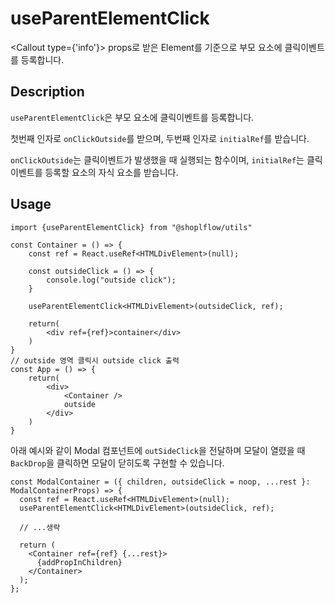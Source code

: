 
# useParentElementClick

<Callout type={'info'}>
props로 받은 Element를 기준으로 부모 요소에 클릭이벤트를 등록합니다.
</Callout>

## Description
`useParentElementClick`은 부모 요소에 클릭이벤트를 등록합니다.

첫번째 인자로 `onClickOutside`를 받으며, 두번째 인자로 `initialRef`를 받습니다.

`onClickOutside`는 클릭이벤트가 발생했을 때 실행되는 함수이며, `initialRef`는 클릭이벤트를 등록할 요소의 자식 요소를 받습니다.

## Usage

```tsx
import {useParentElementClick} from "@shoplflow/utils"

const Container = () => {
    const ref = React.useRef<HTMLDivElement>(null);

    const outsideClick = () => {
        console.log("outside click");
    }

    useParentElementClick<HTMLDivElement>(outsideClick, ref);

    return(
        <div ref={ref}>container</div>
    )
}
// outside 영역 클릭시 outside click 출력
const App = () => {
    return(
        <div>
            <Container />
            outside
        </div>
    )
}
```

아래 예시와 같이 Modal 컴포넌트에 `outSideClick`을 전달하며 모달이 열렸을 때 `BackDrop`을 클릭하면 모달이 닫히도록 구현할 수 있습니다.

```tsx
const ModalContainer = ({ children, outsideClick = noop, ...rest }: ModalContainerProps) => {
  const ref = React.useRef<HTMLDivElement>(null);
  useParentElementClick<HTMLDivElement>(outsideClick, ref);

  // ...생략

  return (
    <Container ref={ref} {...rest}>
      {addPropInChildren}
    </Container>
  );
};
```

